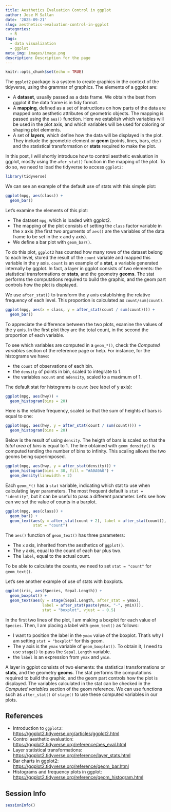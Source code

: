 ```yaml
---
title: Aesthetics Evaluation Control in ggplot
author: Jose M Sallan
date: '2025-09-21'
slug: aesthetics-evaluation-control-in-ggplot
categories:
  - R
tags:
  - data visualization
  - ggplot
meta_img: images/image.png
description: Description for the page
---
```


```r
knitr::opts_chunk$set(echo = TRUE)
```

The `ggplot2` package is a system to create graphics in the context of the tidyverse, using the grammar of graphics. The elements of a ggplot are:

- A **dataset**, usually passed as a data frame. We obtain the best from ggplot if the data frame is in tidy format.
- A **mapping**, defined as a set of instructions on how parts of the data are mapped onto aesthetic attributes of geometric objects. The mapping is passed using the `aes()` function. Here we establish which variables will be used in the plot axis, and which variables will be used for coloring or shaping plot elements.
- A set of **layers**, which define how the data will be displayed in the plot. They include the geometric element or **geom** (points, lines, bars, etc.) and the statistical transformation or **stats** required to make the plot.

In this post, I will shortly introduce how to control aesthetic evaluation in ggplot, mostly using the `afer_stat()` function in the mapping of the plot. To do so, we need to load the tidyverse to access `ggplot2`:

```r
library(tidyverse)
```


We can see an example of the default use of stats with this simple plot:

```r
ggplot(mpg, aes(class)) +
  geom_bar()
```

Let's examine the elements of this plot:

- The dataset `mpg`, which is loaded with ggplot2.
- The mapping of the plot consists of setting the `class` factor variable in the x axis (the first two arguments of `aes()` are the variables of the data frame to be set in the `x` and `y` axis).
- We define a bar plot with `geom_bar()`.

To do this plot, `ggplot2` has counted how many rows of the dataset belong to each level, stored the result of the `count` variable and mapped this variable in the y axis. `count` is an example of a **stat**, a variable generated internally by ggplot. In fact, a layer in ggplot consists of two elements: the statistical transformations or **stats**, and the geometry **geoms**. The stat performs the computations required to build the graphic, and the geom part controls how the plot is displayed.

We use `after_stat()` to transform the y axis establishing the relative frequency of each level. This proportion is calculated as `count/sum(count)`.

```r
ggplot(mpg, aes(x = class, y = after_stat(count / sum(count)))) +
  geom_bar()
```

To appreciate the difference between the two plots, examine the values of the y axis. In the first plot they are the total count, in the second the proportion of each variable.

To see which variables are computed in a `geom_*()`, check the *Computed variables* section of the reference page or help. For instance, for the histograms we have:

-  the `count` of observations of each bin.
-  the `density` of points in bin, scaled to integrate to 1.
-  the variables `ncount` and `ndensity`, scaled to a maximum of 1.

The default stat for histograms is `count` (see label of y axis):

```r
ggplot(mpg, aes(hwy)) +
  geom_histogram(bins = 20)
```

Here is the relative frequency, scaled so that the sum of heights of bars is equal to one:

```r
ggplot(mpg, aes(hwy, y = after_stat(count / sum(count)))) +
  geom_histogram(bins = 20)
```

Below is the result of using `density`. The heigth of bars is scaled so that the *total area of bins* is equal to 1. The line obtained with `geom_density()` is computed tending the number of bins to infinity. This scaling allows the two geoms being superimposed.

```r
ggplot(mpg, aes(hwy, y = after_stat(density))) +
  geom_histogram(bins = 30, fill = "#A0A0A0") +
  geom_density(linewidth = 2)
```

Each `geom_*()` has a `stat` variable, indicating which stat to use when calculating layer parameters. The most frequent default is `stat = "identity"`, but it can be useful to pass a different parameter. Let's see how can we set the value of counts in a barplot.

```r
ggplot(mpg, aes(class)) +
  geom_bar() +
  geom_text(aes(y = after_stat(count + 2), label = after_stat(count)), 
            stat = "count")
```

The `aes()` function of `geom_text()` has three parameters:

- The `x` axis, inherited from the aesthetics of `ggplot()`.
- The `y` axis, equal to the count of each bar plus two.
- The `label`, equal to the actual count.

To be able to calculate the counts, we need to set `stat = "count"` for `geom_text()`.

Let's see another example of use of stats with boxplots.

```r
ggplot(iris, aes(Species, Sepal.Length)) +
  geom_boxplot() +
  geom_text(aes(y = stage(Sepal.Length, after_stat = ymax), 
                label = after_stat(paste(ymax, "-", ymin))), 
                stat = "boxplot", vjust = - 0.5)
```

In the first two lines of the plot, I am making a boxplot for each value of `Species`. Then, I am placing a label with `geom_text()` as follows:

- I want to position the label in the `ymax` value of the boxplot. That's why I am setting `stat = "boxplot"` for this geom.
- The y axis is the `ymax` variable of `geom_boxplot()`. To obtain it, I need to use `stage()` to pass the `Sepal.Length` variable.
- the `label` is an expression from `ymax` and `ymin`.

A layer in ggplot consists of two elements: the statistical transformations or **stats**, and the geometry **geoms**. The stat performs the computations required to build the graphic, and the geom part controls how the plot is displayed. The variables calculated in the stat can be checked in the *Computed variables* section of the geom reference. We can use functions such as `after_stat()` or `stage()` to use these computed variables in our plots.

## References

-   Introduction to `ggplot2`: <https://ggplot2.tidyverse.org/articles/ggplot2.html>
-   Control aesthetic evaluation: <https://ggplot2.tidyverse.org/reference/aes_eval.html>
-   Layer statistical transformations: <https://ggplot2.tidyverse.org/reference/layer_stats.html>
-   Bar charts in ggplot2: <https://ggplot2.tidyverse.org/reference/geom_bar.html>
-   Histograms and frequency plots in ggplot: <https://ggplot2.tidyverse.org/reference/geom_histogram.html>

## Session Info

```r
sessionInfo()
```


